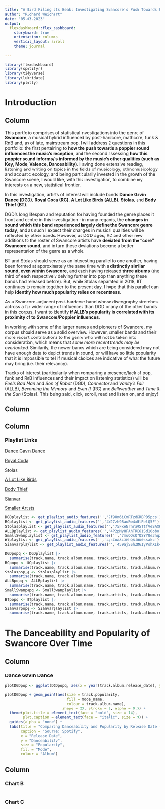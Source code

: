 ```yaml
---
title: "A Bird Filing its Beak: Investigating Swancore's Push Towards Pop"
author: "Richard Weichert"
date: "05-03-2023"
output: 
  flexdashboard::flex_dashboard:
    storyboard: true
    orientation: columns
    vertical_layout: scroll
    theme: journal
    
---
```


```r
library(flexdashboard)
library(spotifyr)
library(tidyverse)
library(lubridate)
library(plotly)
```
Introduction
=================
Column {data-width=800}
-------
This portfolio comprises of statistical investigations into the genre of **Swancore**, a musical hybrid influenced by post-hardcore, mathcore, funk & RnB and, as of late, mainstream pop. I will address 2 questions in this portfolio: the first pertaining to **how the push towards a poppier sound influences the music's reception**, and the second assessing **how this poppier sound informs/is informed by the music's other qualities (such as Key, Mode, Valence, Danceability)**. Having done extensive reading, listening and writing on topics in the fields of musicology, ethnomusicology and acoustic ecology, and being particularily invested in the growth of the Swancore scene, I would like, with this investigation, to combine my interests on a new, statistical frontier.

  In this investigation, artists of interest will include bands **Dance Gavin Dance (DGD)**, **Royal Coda (RC)**, **A Lot Like Birds (ALLB)**, **Stolas**, and **Body Thief (BT)**. 
 
  DGD's long lifespan and reputation for having founded the genre places it front and centre in this investigation - in many regards, the **changes in sound which this band experienced largely define the Swancore genre today**, and as such I expect their changes in musical qualities will be reflected by other bands. However, as DGD ages, RC and other new additions to the roster of Swancore artists have **deviated from the "core" Swancore sound**, and in turn these deviations become a better representation of the genre as a whole. 
  
  BT and Stolas should serve as an interesting parallel to one another, having been formed at approximately the same time with a **distinctly similar sound, even within Swancore**, and each having released **three albums** (the third of each respectively delving further into pop than anything these bands had released before). But, while Stolas separated in 2018, BT continues to remain together to the present day. I hope that this parallel can help **identify how much popularity relies on recentness**.
    
  As a Swancore-adjacent post-hardcore band whose discography stretches actross a far wider range of influences than DGD or any of the other bands in this corpus, I want to identify **if ALLB's popularity is correlated with its proximity of to Swancore/Poppier influences**.

  In working with some of the larger names and pioneers of Swancore, my corpus should serve as a solid overview. However, smaller bands and their more recent contributions to the genre who will not be taken into consideration, which means that *some more recent trends may be overlooked*. Similarily, the newer bands which are being considered may not have enough data to depict trends in sound, or will have so little popularity that it is impossible to tell if musical choices are indicative of what the future may bring (i.e. their relevancy). 

  Tracks of interest (particularily when comparing a presence/lack of pop, funk and RnB influences and their impact on listening statistics) will be *Feels Bad Man* and *Son of Robot* (DGD), *Connector* and *Vanity's Fair* (ALLB), *Becoming the Memory* and *Even If* (RC) and *Bellweather* and *Time & the Sun* (Stolas).
  This being said, click, scroll, read and listen on, and enjoy!

Column {data-width=10}
------------

Column {data-width=190}
------------
### Playlist Links
 
 [Dance Gavin Dance](https://open.spotify.com/playlist/7f9Om6iCmRTzdKRBPD5pcs?si=6036a8c94e6f4a8f)
 
 [Royal Coda](https://open.spotify.com/playlist/4WJ7zh98auBw4xHlFelQ5F?si=ce9e3690534e4d03)
 
 [Stolas](https://open.spotify.com/playlist/75FxeNrnraO5TtfVeSAXWd?si=93495ca4607a4c1b)
 
 [A Lot Like Birds](https://open.spotify.com/playlist/4P2pMy8FAhTRE61Sd10obo?si=7f3f384fa7d34850)
 
 [Body Thief](https://open.spotify.com/playlist/4gsZoA8LJMhQSiHU0ssakc?si=35d16047041b435a)
 
 [Sianvar](https://open.spotify.com/playlist/459ajSShZM6IyPohXIk4DK?si=0f97e5779f424c2f)
 
 [Smaller Artists](https://open.spotify.com/playlist/7muOOsQ7QSYY0e3hqZmX3C?si=69bba0256087480b)
 
``` r
DGDplaylist <- get_playlist_audio_features('','7f9Om6iCmRTzdKRBPD5pcs')
RCplaylist <- get_playlist_audio_features('','4WJ7zh98auBw4xHlFelQ5F')
Stolasplaylist <- get_playlist_audio_features('','75FxeNrnraO5TtfVeSAXWd')
ALLBplaylist <- get_playlist_audio_features('','4P2pMy8FAhTRE61Sd10obo')
SmallSwanplaylist <- get_playlist_audio_features('','7muOOsQ7QSYY0e3hqZmX3C')
BTplaylist <- get_playlist_audio_features('','4gsZoA8LJMhQSiHU0ssakc')
Sianvarplaylist <- get_playlist_audio_features('','459ajSShZM6IyPohXIk4DK')

DGDpopq <- DGDplaylist |>
  summarise(track.name, track.album.name, track.artists, track.album.release_date, track.popularity, danceability, key_name, mode_name)
RCpopq <- RCplaylist |>
  summarise(track.name, track.album.name, track.artists, track.album.release_date, track.popularity, danceability, key_name, mode_name)
Stolaspop_q <- Stolasplaylist |>
  summarise(track.name, track.album.name, track.artists, track.album.release_date, track.popularity, danceability, key_name, mode_name)
ALLBpopq <- ALLBplaylist |>
  summarise(track.name, track.album.name, track.artists, track.album.release_date, track.popularity, danceability, key_name, mode_name)
SmallSwanpopq <- SmallSwanplaylist |>
  summarise(track.name, track.album.name, track.artists, track.album.release_date, track.popularity, danceability, key_name, mode_name)
BTpopq <- BTplaylist |>
  summarise(track.name, track.album.name, track.artists, track.album.release_date, track.popularity, danceability, key_name, mode_name)
Sianvarpopq <- Sianvarplaylist |>
  summarise(track.name, track.album.name, track.artists, track.album.release_date, track.popularity, danceability, key_name, mode_name)
```

The Danceability and Popularity of Swancore Over Time
===========
Column {data-width=750}
-----------------------------------------------------------------------
### Dance Gavin Dance

```r
plotDGDpop <- ggplot(DGDpopq, aes(x = year(track.album.release_date), y = danceability))

plotDGDpop + geom_point(aes(size = track.popularity, 
                            fill = mode_name, 
                            colour = track.album.name), 
                          shape = 23, stroke = 2, alpha = 0.5) + 
  theme(plot.title = element_text(face = "bold", size = 14),
        plot.caption = element_text(face = "italic", size = 9)) + 
  guides(alpha = "none") + 
  labs(title = "Comparing Danceability and Popularity by Release Date - Dance Gavin Dance", 
       caption = "Source: Spotify", 
       x = "Release Date", 
       y = "Danceability", 
       size = "Popularity", 
       fill = "Mode",
       colour = "Album")
```

Column {data-height=250}
-----------------------------------------------------------------------

### Chart B

```r

```

### Chart C

```r

```
